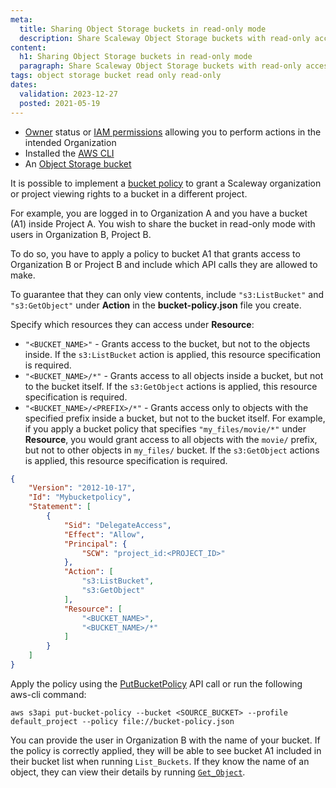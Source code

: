 ```yaml
---
meta:
  title: Sharing Object Storage buckets in read-only mode
  description: Share Scaleway Object Storage buckets with read-only access using the CLI.
content:
  h1: Sharing Object Storage buckets in read-only mode
  paragraph: Share Scaleway Object Storage buckets with read-only access using the CLI.
tags: object storage bucket read only read-only
dates:
  validation: 2023-12-27
  posted: 2021-05-19
---
```


<Macro id="requirements" />

- [Owner](/identity-and-access-management/iam/concepts/#owner/) status or [IAM permissions](/identity-and-access-management/iam/concepts/#permission/) allowing you to perform actions in the intended Organization
- Installed the [AWS CLI](/storage/object/api-cli/object-storage-aws-cli/)
- An [Object Storage bucket](/storage/object/how-to/create-a-bucket/)


It is possible to implement a [bucket policy](/storage/object/api-cli/bucket-policy/) to grant a Scaleway organization or project viewing rights to a bucket in a different project.
<Lightbox src="scaleway-read-only-schema.webp" alt="" />

For example, you are logged in to Organization A and you have a bucket (A1) inside Project A. You wish to share the bucket in read-only mode with users in Organization B, Project B.

To do so, you have to apply a policy to bucket A1 that grants access to Organization B or Project B and include which API calls they are allowed to make.

To guarantee that they can only view contents, include `"s3:ListBucket"` and `"s3:GetObject"` under **Action** in the **bucket-policy.json** file you create.

Specify which resources they can access under **Resource**:

- `"<BUCKET_NAME>"` - Grants access to the bucket, but not to the objects inside. If the `s3:ListBucket` action is applied, this resource specification is required.
- `"<BUCKET_NAME>/*"` - Grants access to all objects inside a bucket, but not to the bucket itself. If the `s3:GetObject` actions is applied, this resource specification is required.
- `"<BUCKET_NAME>/<PREFIX>/*"` - Grants access only to objects with the specified prefix inside a bucket, but not to the bucket itself. For example, if you apply a bucket policy that specifies `"my_files/movie/*"` under **Resource**, you would grant access to all objects with the `movie/` prefix, but not to other objects in `my_files/` bucket. If the `s3:GetObject` actions is applied, this resource specification is required.

```json
{
    "Version": "2012-10-17",
    "Id": "Mybucketpolicy",
    "Statement": [
        {
            "Sid": "DelegateAccess",
            "Effect": "Allow",
            "Principal": {
                "SCW": "project_id:<PROJECT_ID>"
            },
            "Action": [
                "s3:ListBucket",
                "s3:GetObject"
            ],
            "Resource": [
                "<BUCKET_NAME>",
                "<BUCKET_NAME>/*"
            ]
        }
    ]
}
```
Apply the policy using the [PutBucketPolicy](/storage/object/api-cli/bucket-operations/#put-bucket-policy/) API call or run the following aws-cli command:

```
aws s3api put-bucket-policy --bucket <SOURCE_BUCKET> --profile default_project --policy file://bucket-policy.json
```
You can provide the user in Organization B with the name of your bucket. If the policy is correctly applied, they will be able to see bucket A1 included in their bucket list when running `List_Buckets`. If they know the name of an object, they can view their details by running [`Get_Object`](/storage/object/api-cli/object-operations/#get-object/).